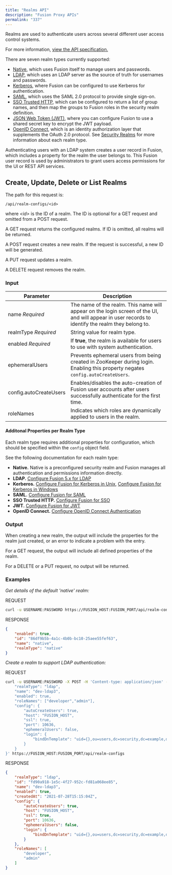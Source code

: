 ```yaml
---
title: "Realms API"
description: "Fusion Proxy APIs"
permalink: "337"
---
```


Realms are used to authenticate users across several different user access control systems.

For more information, [view the API specification.](?open-api=true)

There are seven realm types currently supported:

* [Native](/fusion/5.9/127/security-realms#native), which uses Fusion itself to manage users and passwords.
* [LDAP](/fusion/5.9/127/security-realms#ldap), which uses an LDAP server as the source of truth for usernames and passwords.
* [Kerberos](/fusion/5.9/127/security-realms#kerberos), where Fusion can be configured to use Kerberos for authentication.
* [SAML](/fusion/5.9/127/security-realms#saml), which uses the SAML 2.0 protocol to provide single sign-on.
* [SSO Trusted HTTP](/fusion/5.9/127/security-realms#sso-trusted-http), which can be configured to return a list of group names, and then map the groups to Fusion roles in the security realm definition.
* [JSON Web Token (JWT)](/fusion/5.9/127/security-realms#jwt), where you can configure Fusion to use a shared secret key to encrypt the JWT payload.
* [OpenID Connect](/fusion/5.9/127/security-realms#openid-connect), which is an identity authorization layer that supplements the OAuth 2.0 protocol.
  See [Security Realms](/fusion/5.9/127/security-realms) for more information about each realm type.

Authenticating users with an LDAP system creates a user record in Fusion, which includes a property for the realm the user belongs to. This Fusion user record is used by administrators to grant users access permissions for the UI or REST API services.

## Create, Update, Delete or List Realms

The path for this request is:

`/api/realm-configs/<id>`

where *\<id>* is the ID of a realm. The ID is optional for a GET request and omitted from a POST request.

A GET request returns the configured realms. If ID is omitted, all realms will be returned.

A POST request creates a new realm. If the request is successful, a new ID will be generated.

A PUT request updates a realm.

A DELETE request removes the realm.

### Input

| Parameter | Description |
| --- | --- |
| name  *Required* | The name of the realm. This name will appear on the login screen of the UI, and will appear in user records to identify the realm they belong to. |
| realmType  *Required* | String value for realm type. |
| enabled  *Required* | If **true**, the realm is available for users to use with system authentication. |
| ephemeralUsers | Prevents ephemeral users from being created in ZooKeeper during login. Enabling this property negates `config.autoCreateUsers`. |
| config.autoCreateUsers | Enables/disables the auto-creation of Fusion user accounts after users successfully authenticate for the first time. |
| roleNames | Indicates which roles are dynamically applied to users in the realm. |

#### Additonal Properties per Realm Type

Each realm type requires additional properties for configuration, which should be specified within the `config` object field.

See the following documentation for each realm type:

* **Native.** Native is a preconfigured security realm and Fusion manages all authentication and permissions information directly.
* **LDAP.** [Configure Fusion 5.x for LDAP](/how-to/dr4445/configure-fusion-5-x-for-ldap)
* **Kerberos.** [Configure Fusion for Kerberos in Unix](/how-to/741/configure-fusion-for-kerberos-in-unix), [Configure Fusion for Kerberos in Windows](/how-to/674/configure-fusion-for-kerberos-in-windows)
* **SAML.** [Configure Fusion for SAML](/how-to/863/configure-fusion-for-saml)
* **SSO Trusted HTTP.** [Configure Fusion for SSO](/how-to/816/configure-fusion-for-sso)
* **JWT.** [Configure Fusion for JWT](/how-to/835/configure-fusion-for-jwt)
* **OpenID Connect.** [Configure OpenID Connect Authentication](/how-to/650/configure-open-id-connect-authentication)

### Output

When creating a new realm, the output will include the properties for the realm just created, or an error to indicate a problem with the entry.

For a GET request, the output will include all defined properties of the realm.

For a DELETE or a PUT request, no output will be returned.

### Examples

*Get details of the default 'native' realm:*

REQUEST

```bash
curl -u USERNAME:PASSWORD https://FUSION_HOST:FUSION_PORT/api/realm-configs/86df9b5b-4a1c-4b0b-bc10-25aee55fef63
```

RESPONSE

```json
{
    "enabled": true,
    "id": "86df9b5b-4a1c-4b0b-bc10-25aee55fef63",
    "name": "native",
    "realmType": "native"
}
```

*Create a realm to support LDAP authentication:*

REQUEST

```bash
curl -u USERNAME:PASSWORD -X POST -H 'Content-type: application/json' -d '{
    "realmType": "ldap",
    "name": "dev-ldap3",
    "enabled": true,
    "roleNames": ["developer","admin"],
    "config": {
        "autoCreateUsers": true,
        "host": "FUSION_HOST",
        "ssl": true,
        "port": 10636,
        "ephemeralUsers": false,
        "login": {
            "bindDnTemplate": "uid={},ou=users,dc=security,dc=example,dc=com"
        }
    }
}' https://FUSION_HOST:FUSION_PORT/api/realm-configs
```

RESPONSE

```json
{
    "realmType": "ldap",
    "id": "fd90a918-1e5c-4f27-952c-fd81a068ee85",
    "name": "dev-ldap3",
    "enabled": true,
    "createdAt": "2021-07-28T15:15:04Z",
    "config": {
        "autoCreateUsers": true,
        "host": "FUSION_HOST",
        "ssl": true,
        "port": 10636,
        "ephemeralUsers": false,
        "login": {
            "bindDnTemplate": "uid={},ou=users,dc=security,dc=example,dc=com"
        }
    },
    "roleNames": [
        "developer",
        "admin"
    ]
}
```